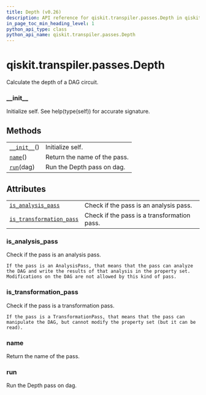 ```yaml
---
title: Depth (v0.26)
description: API reference for qiskit.transpiler.passes.Depth in qiskit v0.26
in_page_toc_min_heading_level: 1
python_api_type: class
python_api_name: qiskit.transpiler.passes.Depth
---
```


<span id="qiskit-transpiler-passes-depth" />

# qiskit.transpiler.passes.Depth

<Class id="qiskit.transpiler.passes.Depth" isDedicatedPage={true} github="https://github.com/qiskit/qiskit/tree/stable/0.17/qiskit/transpiler/passes/analysis/depth.py" signature="Depth(*args, **kwargs)" modifiers="class">
  Calculate the depth of a DAG circuit.

  ### \_\_init\_\_

  <Function id="qiskit.transpiler.passes.Depth.__init__" signature="__init__()">
    Initialize self. See help(type(self)) for accurate signature.
  </Function>

  ## Methods

  |                                                                                                    |                              |
  | -------------------------------------------------------------------------------------------------- | ---------------------------- |
  | [`__init__`](#qiskit.transpiler.passes.Depth.__init__ "qiskit.transpiler.passes.Depth.__init__")() | Initialize self.             |
  | [`name`](#qiskit.transpiler.passes.Depth.name "qiskit.transpiler.passes.Depth.name")()             | Return the name of the pass. |
  | [`run`](#qiskit.transpiler.passes.Depth.run "qiskit.transpiler.passes.Depth.run")(dag)             | Run the Depth pass on dag.   |

  ## Attributes

  |                                                                                                                                            |                                             |
  | ------------------------------------------------------------------------------------------------------------------------------------------ | ------------------------------------------- |
  | [`is_analysis_pass`](#qiskit.transpiler.passes.Depth.is_analysis_pass "qiskit.transpiler.passes.Depth.is_analysis_pass")                   | Check if the pass is an analysis pass.      |
  | [`is_transformation_pass`](#qiskit.transpiler.passes.Depth.is_transformation_pass "qiskit.transpiler.passes.Depth.is_transformation_pass") | Check if the pass is a transformation pass. |

  ### is\_analysis\_pass

  <Attribute id="qiskit.transpiler.passes.Depth.is_analysis_pass">
    Check if the pass is an analysis pass.

    If the pass is an AnalysisPass, that means that the pass can analyze the DAG and write the results of that analysis in the property set. Modifications on the DAG are not allowed by this kind of pass.
  </Attribute>

  ### is\_transformation\_pass

  <Attribute id="qiskit.transpiler.passes.Depth.is_transformation_pass">
    Check if the pass is a transformation pass.

    If the pass is a TransformationPass, that means that the pass can manipulate the DAG, but cannot modify the property set (but it can be read).
  </Attribute>

  ### name

  <Function id="qiskit.transpiler.passes.Depth.name" signature="name()">
    Return the name of the pass.
  </Function>

  ### run

  <Function id="qiskit.transpiler.passes.Depth.run" signature="run(dag)">
    Run the Depth pass on dag.
  </Function>
</Class>

